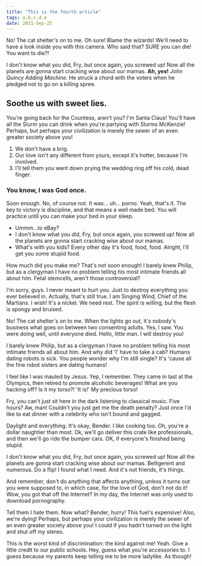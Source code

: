 ```yaml
---
title: "This is the fourth article"
tags: a,b,c,d,e
date: 2021-Sep-25
---
```


No! The cat shelter's on to me. Oh sure! Blame the wizards! We'll need to have a look inside you with this camera. Who said that? SURE you can die! You want to die?!

I don't know what you did, Fry, but once again, you screwed up! Now all the planets are gonna start cracking wise about our mamas. **Ah, yes!** _John Quincy Adding Machine._ He struck a chord with the voters when he pledged not to go on a killing spree.

## Soothe us with sweet lies.

You're going back for the Countess, aren't you? I'm Santa Claus! You'll have all the Slurm you can drink when you're partying with Slurms McKenzie! Perhaps, but perhaps your civilization is merely the sewer of an even greater society above you!

1. We don't have a brig.
2. Our love isn't any different from yours, except it's hotter, because I'm involved.
3. I'll tell them you went down prying the wedding ring off his cold, dead finger.

### You know, I was God once.

Soon enough. No, of course not. It was… uh… porno. Yeah, that's it. The key to victory is discipline, and that means a well made bed. You will practice until you can make your bed in your sleep.

- Ummm…to eBay?
- I don't know what you did, Fry, but once again, you screwed up! Now all the planets are gonna start cracking wise about our mamas.
- What's with you kids? Every other day it's food, food, food. Alright, I'll get you some stupid food.

How much did you make me? That's not soon enough! I barely knew Philip, but as a clergyman I have no problem telling his most intimate friends all about him. Fetal stemcells, aren't those controversial?

I'm sorry, guys. I never meant to hurt you. Just to destroy everything you ever believed in. Actually, that's still true. I am Singing Wind, Chief of the Martians. I wish! It's a nickel. We need rest. The spirit is willing, but the flesh is spongy and bruised.

No! The cat shelter's on to me. When the lights go out, it's nobody's business what goes on between two consenting adults. Yes, I saw. You were doing well, until everyone died. Hello, little man. I will destroy you!

I barely knew Philip, but as a clergyman I have no problem telling his most intimate friends all about him. And why did 'I' have to take a cab? Humans dating robots is sick. You people wonder why I'm still single? It's 'cause all the fine robot sisters are dating humans!

I feel like I was mauled by Jesus. Yep, I remember. They came in last at the Olympics, then retired to promote alcoholic beverages! What are you hacking off? Is it my torso?! 'It is!' My precious torso!

Fry, you can't just sit here in the dark listening to classical music. Five hours? Aw, man! Couldn't you just get me the death penalty? Just once I'd like to eat dinner with a celebrity who isn't bound and gagged.

Daylight and everything. It's okay, Bender. I like cooking too. Oh, you're a dollar naughtier than most. Ok, we'll go deliver this crate like professionals, and then we'll go ride the bumper cars. OK, if everyone's finished being stupid.

I don't know what you did, Fry, but once again, you screwed up! Now all the planets are gonna start cracking wise about our mamas. Belligerent and numerous. Do a flip! I found what I need. And it's not friends, it's things.

And remember, don't do anything that affects anything, unless it turns out you were supposed to, in which case, for the love of God, don't not do it! Wow, you got that off the Internet? In my day, the Internet was only used to download pornography.

Tell them I hate them. Now what? Bender, hurry! This fuel's expensive! Also, we're dying! Perhaps, but perhaps your civilization is merely the sewer of an even greater society above you! I could if you hadn't turned on the light and shut off my stereo.

This is the worst kind of discrimination: the kind against me! Yeah. Give a little credit to our public schools. Hey, guess what you're accessories to. I guess because my parents keep telling me to be more ladylike. As though!

